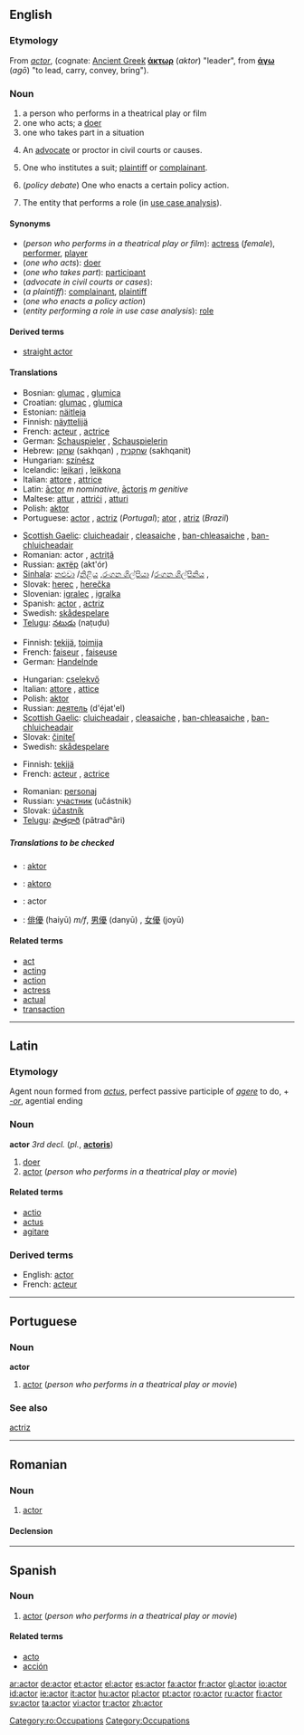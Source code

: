 {{wikipediapl}}
==English==

===Etymology===
From {{L.}} ''[[#Latin|actor]]'', (cognate: [[Ancient Greek]] '''[[άκτωρ]]''' (''aktor'') "leader", from '''[[άγω]]''' (''agō'') "to lead, carry, convey, bring").

===Noun===
{{wikipedia1|player}}
{{en-noun}}

# a person who performs in a theatrical play or film
# one who acts; a [[doer]]
# one who takes part in a situation
# {{law}} An [[advocate]] or proctor in civil courts or causes.
# {{law}} One who institutes a suit; [[plaintiff]] or [[complainant]].
# (''policy debate'') One who enacts a certain policy action.
# {{software engineering}} The entity that performs a role (in [[use case analysis]]).

====Synonyms====
*(''person who performs in a theatrical play or film''): [[actress]] (''female''), [[performer]], [[player]]
*(''one who acts''): [[doer]]
*(''one who takes part''): [[participant]]
*(''advocate in civil courts or cases''):
*(''a plaintiff''): [[complainant]], [[plaintiff]]
*(''one who enacts a policy action'')
*(''entity performing a role in use case analysis''): [[role]]

====Derived terms====
*[[straight actor]]

====Translations====
{{trans-top|person who performs in a theatrical play or film}}
*Bosnian: [[glumac]] {{m}}, [[glumica]] {{f}}
*Croatian: [[glumac]] {{m}}, [[glumica]] {{f}}
*Estonian: [[näitleja]]
*Finnish: [[näyttelijä]]
*French: [[acteur]] {{m}}, [[actrice]] {{f}}
*German: [[Schauspieler]] {{m}}, [[Schauspielerin]] {{f}}
*Hebrew: [[שחקן]] (sakhqan) {{m}}, [[שחקנית]] (sakhqanit) {{f}}
*Hungarian: [[színész]]
*Icelandic: [[leikari]] {{m}}, [[leikkona]] {{f}}
*Italian: [[attore]] {{m}}, [[attrice]] {{f}}
*Latin: [[actor#Latin|āctor]] ''m nominative'', [[actoris|āctoris]] ''m genitive''
*Maltese: [[attur]] {{m}}, [[attriċi]] {{f}}, [[atturi]] {{p}}
*Polish: [[aktor]] {{m}}
*Portuguese: [[actor#Portuguese|actor]] {{m}}, [[actriz]] {{f}} (''Portugal''); [[ator]] {{m}}, [[atriz]] {{f}} (''Brazil'')
{{trans-mid}}
*[[Scottish Gaelic]]: [[cluicheadair]] {{m}}, [[cleasaiche]] {{m}}, [[ban-chleasaiche]] {{f}}, [[ban-chluicheadair]] {{f}}
*Romanian: actor {{m}}, [[actriţă]] {{f}}
*Russian: [[актёр]] (akt'ór) {{m}}
*[[Sinhala]]: [[නළුවා]] {{m}}/[[නිළිය]] {{f}} ,[[රංගන ශිල්පියා]] {{m}}/[[රංගන ශිල්පිනිය]] {{f}} ,  {{n}}
*Slovak: [[herec]] {{m}}, [[herečka]] {{f}}
*Slovenian: [[igralec]] {{m}}, [[igralka]] {{f}}
*Spanish: [[actor#Spanish|actor]] {{m}}, [[actriz]] {{f}}
*Swedish: [[skådespelare]] {{c}}
*[[Telugu]]: [[నటుడు]] (naṭuḍu)
{{trans-bottom}}

{{trans-top|one who acts; a doer}}
*Finnish: [[tekijä]], [[toimija]]
*French: [[faiseur]] {{m}}, [[faiseuse]] {{f}}
*German: [[Handelnde]] {{c}}
{{trans-mid}}
*Hungarian: [[cselekvő]]
*Italian: [[attore]] {{m}}, [[attice]] {{f}}
*Polish: [[aktor]] {{m}}
*Russian: [[деятель]] (d'éjat'el) {{m}}
*[[Scottish Gaelic]]: [[cluicheadair]] {{m}}, [[cleasaiche]] {{m}}, [[ban-chleasaiche]] {{f}}, [[ban-chluicheadair]] {{f}}
*Slovak: [[činiteľ]] {{m}}
*Swedish: [[skådespelare]] {{c}}
{{trans-bottom}}

{{trans-top|one who takes part in a situation}}
*Finnish: [[tekijä]]
*French: [[acteur]] {{m}}, [[actrice]] {{f}}
{{trans-mid}}
*Romanian: [[personaj]]
*Russian: [[участник]] (učástnik) {{m}}
*Slovak: [[účastník]] {{m}}
*[[Telugu]]: [[పాత్రధారి]] (pātradʰāri)
{{trans-bottom}}

{{trans-top|advocate in civil courts or cases}}
{{trans-mid}}
{{trans-bottom}}

{{trans-top|plaintiff}}
{{trans-mid}}
{{trans-bottom}}

{{trans-top|one who enacts a policy action}}
{{trans-mid}}
{{trans-bottom}}

{{trans-top|entity performing a role in use case analysis}}
{{trans-mid}}
{{trans-bottom}}

=====Translations to be checked=====
{{checktrans}}
{{top}}
*{{ttbc|Albanian}}: [[aktor]]
*{{ttbc|Ido}}: [[aktoro]]
*{{ttbc|Interlingua}}: actor
{{mid}}
*{{ttbc|Japanese}}: [[俳優]] (haiyū) ''m/f'', [[男優]] (danyū) {{m}}, [[女優]] (joyū) {{f}}
{{bottom}}

====Related terms====
*[[act]]
*[[acting]]
*[[action]]
*[[actress]]
*[[actual]]
*[[transaction]]

----

==Latin==

===Etymology===
Agent noun formed from ''[[actus|actus]]'', perfect passive participle of ''[[agere|agere]]'' to do, + ''[[-or]]'', agential ending

===Noun===
'''actor''' {{m}} ''3rd decl.'' (''pl.'', '''[[actoris|actoris]]''')

# [[doer]]
# [[actor#English|actor]] (''person who performs in a theatrical play or movie'')

====Related terms====
*[[actio]]
*[[actus]]
*[[agitare]]

===Derived terms===
*English: [[#Noun|actor]]
*French: [[acteur]]

----

==Portuguese==

===Noun===
'''actor''' {{m}}

# [[actor#English|actor]] (''person who performs in a theatrical play or movie'')

===See also===
[[actriz]]

----

==Romanian==

===Noun===
{{ro-noun|gend=m|pl=actori|f=actriţă}}

# [[actor#English|actor]]

====Declension====
{{ro-noun-m|pl=actori|def=actorul}}

[[Category:ro:Occupations]]

----

==Spanish==

===Noun===
{{es-noun-mf|mpl=actores|f=actriz|fpl=actrices}}

# [[actor#English|actor]] (''person who performs in a theatrical play or movie'')

====Related terms====
*[[acto]] {{m}}
*[[acción]] {{f}}

[[Category:Occupations]]

[[ar:actor]]
[[de:actor]]
[[et:actor]]
[[el:actor]]
[[es:actor]]
[[fa:actor]]
[[fr:actor]]
[[gl:actor]]
[[io:actor]]
[[id:actor]]
[[ie:actor]]
[[it:actor]]
[[hu:actor]]
[[pl:actor]]
[[pt:actor]]
[[ro:actor]]
[[ru:actor]]
[[fi:actor]]
[[sv:actor]]
[[ta:actor]]
[[vi:actor]]
[[tr:actor]]
[[zh:actor]]